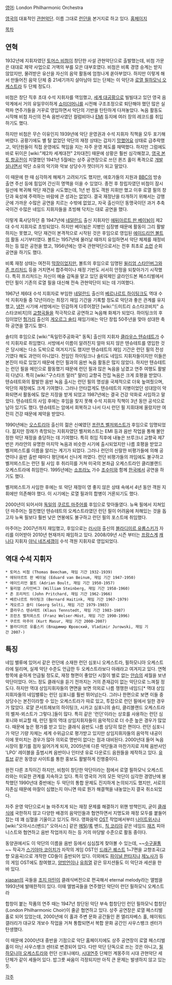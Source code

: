 [[영어]]: London Philharmonic Orchestra

[[영국]]의 대표적인 [[관현악단]]. 이름 그대로 [[런던]]을 본거지로 하고 있다. [http://www.lpo.co.uk/ 홈페이지]

[[목차]]

== 연혁 ==
1932년에 지휘자였던 [[토머스 비첨]]이 창단한 사설 관현악단으로 출발했는데, 비첨 가문은 대대로 제약 사업으로 거액의 부를 모은 대부호였다. 비첨은 비록 경영 승계는 받지 않았지만, 물려받은 유산을 자신의 음악 활동에 엄청나게 쏟아부었다. 하지만 이렇게 해서 만들어진 음악 단체 중 21세기까지 살아남아 있는 단체는 이 악단과 [[로열 필하모닉 오케스트라]] 두 단체 정도다.

비첨은 창단 직후 초대 수석 지휘자를 역임했고, [[세계 대공황]]으로 빌빌대고 있던 영국 음악계에서 거의 유일무이하게 [[쇼미더머니]]를 시전해 구조조정으로 퇴단해야 했던 많은 실력파 연주가들을 거꾸로 영입하면서 악단의 기반을 탄탄하게 다져놓았다. 녹음 활동도 시작해 비첨 자신의 전속 음반사였던 컬럼비아나 [[EMI]] 등지에 여러 장의 레코드를 취입하기도 했다.

하지만 비첨은 무슨 이유인지 1939년에 악단 운영권과 수석 지휘자 직책을 모두 포기해 버렸다. 공황기에도 별 탈 없었던 악단의 재정 상태는 갑자기 [[망했어요]] 상태로 급추락했고, 악단원들이 직접 운영에도 책임을 지는 자주 운영 제도를 채택했다. 하지만 그럼에도 바로 뒤이은 [wiki:"제2차 세계대전" 2차대전] 때문에 상황은 훨씬 심각해졌고, [[영국 본토 항공전]]이 치열했던 1941년 5월에는 상주 공연장으로 쓰던 퀸즈 홀이 폭격으로 [[개발살]]나면서 악단 소유의 악기와 악보 상당수가 잿더미가 되고 말았다.

이 때문에 한 때 심각하게 해체가 고려되기도 했지만, 애호가들의 지원과 [[BBC]]의 방송 출연 주선 등에 힘입어 간신히 명맥을 이을 수 있었다. 종전 후 창립자였던 비첨이 잠시 일선에 복귀해 악단 재건을 시도했는데, 1년 반 정도 객원 지휘만 했고 이후 로열 필의 창단과 육성에 주력하는 바람에 큰 성과는 없었다. 결국 재정난을 타개하기 위해서는 강행군에 가까운 수많은 공연을 치르는 수밖에 없었고, 자국 출신이던 동맹국이던 과거 추축국이건 수많은 네임드 지휘자들을 초빙해 닥치는 대로 공연을 했다.

이렇게 혹사당하던 중 1947년에 [[네덜란드]] 출신 지휘자인 [[에뒤아르트 판 베이뉨]]이 제2대 수석 지휘자로 초빙되었다. 하지만 베이뉨은 지병인 심장병 때문에 활동이 그리 활발하지는 못했고, 악단 재건이 본격적으로 시작된 것은 후임으로 영입된 [[에이드리언 볼트]]의 활동 시기부터였다. 볼트는 1957년에 물러날 때까지 유임하면서 악단 체제를 재정비하는 등 많은 공헌을 했고, 1956년에는 영국 관현악단으로서는 전후 최초로 [[소련]] 순회 공연을 하기도 했다.

비록 재정 상태는 여전히 [[막장]]이었지만, 볼트의 후임으로 임명된 [[윌리엄 스타인버그]]와 [[존 프리처드]] 등을 거치면서 합주력이나 재정 기반도 서서히 안정을 되찾아가기 시작했다. 특히 프리처드는 자신이 예술 감독을 맡고 있던 음악제인 글라인드본 페스티벌에서 런던 필이 기존의 로열 필을 대신해 전속 관현악단이 되는 데 기여했다.

1967년 제6대 수석 지휘자로 부임한 [[네덜란드]] 출신의 [[베르나르트 하이팅크]]도 역대 수석 지휘자들 중 12년이라는 최장기 재임 기간을 기록할 정도로 악단과 좋은 관계를 유지했고, [[냉전]] 시기에 서방에서는 민감하게 다루어졌던 [wiki:"드미트리 쇼스타코비치" 쇼스타코비치]의 [[교향곡]]들을 적극적으로 공연하고 녹음해 화제가 되었다. 하이팅크의 후임이었던 [[헝가리]] 출신의 [[게오르그 숄티]] 재임기에는 악단 창립 50주년을 맞아 성대한 축하 공연을 열기도 했다.

솔티의 후임으로 [wiki:"독일민주공화국" 동독] 출신의 지휘자 [[클라우스 텐슈테트]]가 수석 지휘자로 취임했다. 서방에서 이름이 알려진지 얼마 되지 않은 텐슈테트를 영입한 것은 당시에는 다소 도박으로 여겨지기도 했지만 텐슈테트의 재임 기간은 런던 필의 전성기였다 해도 과언이 아니었다. 전임인 하이팅크나 솔티도 네임드 지휘자들이지만 이들은 본진이 따로 있었기 때문에 런던 필과의 음반 녹음 활동은 많지 않았다. 하지만 텐슈테트는 런던 필을 메인으로 활동했기 때문에 런던 필과 많은 녹음을 남겼고 연주 여행도 활발히 다녔다. 특히 [wiki:"구스타프 말러" 말러] 교향곡 전집 녹음은 크게 호평을 받았다. 텐슈테트와의 활발한 음반 녹음 출시는 런던 필의 명성을 국제적으로 더욱 높여줬으며, 악단의 재정에도 크게 기여했다. 그러나 안타깝게도 텐슈테트의 지병이었던 성대암이 악화되면서 활동에도 많은 지장을 받게 되었고 1987년에는 결국 건강 악화로 사임하고 말았다. 텐슈테트의 사임 후에는 후임을 찾지 못해 수석 지휘자 직책이 3년 동안 공석으로 남아 있기도 했다. 텐슈테트는 암에서 회복하고 나서 다시 런던 필 지휘대에 올랐지만 여전히 건강 때문에 제약을 받았다.

1990년에는 [[오스트리아]] 출신의 젊은 신예였던 [[프란츠 벨저뫼스트]]가 후임으로 임명되었다. 젊지만 장래가 촉망되는 지휘자였던 벨저뫼스트는 EMI 등과 음반 작업을 통해 불안정한 악단 재정을 충당하는 데 기여했다. 특히 취임 직후에 내놓은 브루크너 교향곡 제7번은 카라얀의 유명한 마지막 녹음과 비슷한 시기에 출시되었지만 나름 호평을 받았고 벨저뫼스트를 이름을 알리는 계기가 되었다. 그러나 런던의 신랄한 비평가들에 의해 공연이나 음반 출반 때마다 평단에서 신나게 까였다. 런던 비평가들의 까임에도 불구하고 벨저뫼스트는 런던 필 사임 후 취리히를 거쳐 미국의 본좌급 오케스트라인 클리블랜드 오케스트라에 취임한다. 1995년에는 [[소프라노]] 가수 [[조수미]]와 함께 [[한국]]에서 공연을 하기도 했다.

벨저뫼스트가 사임한 후에는 또 악단 재정이 영 좋지 않은 상태 속에서 4년 동안 객원 지휘에만 의존해야 했다. 이 시기에는 로열 필과의 합병이 거론되기도 했다.

2000년이 되어서야 [[독일]]의 [[쿠르트 마주어]]를 후임으로 맞아들였다. 뉴욕 필에서 지쳐있던 마주어는 절친했던 텐슈테트의 오케스트라였던 런던 필이 어려움에 처해있는 것을 돕고자 뉴욕 필보다 훨씬 낮은 연봉에도 불구하고 런던 필의 포스트에 취임했다. 

마주어는 2007년까지 재임했고, 후임으로는 [[러시아]] 출신의 [[블라디미르 유롭스키]]가 자리를 이어받아 2010년 현재까지 재임하고 있다. 2008/09년 시즌 부터는 [[프랑스]]계 [[캐나다]] 지휘자 [[야닉 네즈세갱]]이 수석 객원 지휘자로 영입되었다.

== 역대 수석 지휘자 ==
 * 토머스 비첨 (Thomas Beecham, 재임 기간 1932-1939)
 * 에뒤아르트 판 베이뉨 (Eduard van Beinum, 재임 기간 1947-1950)
 * 에이드리언 볼트 (Adrian Boult, 재임 기간 1950-1957)
 * 윌리엄 스타인버그 (William Steinberg, 재임 기간 1958-1960)
 * 존 프리처드 (John Pritchard, 재임 기간 1962-1966)
 * 베르나르트 하이팅크 (Bernard Haitink, 재임 기간 1967-1979)
 * 게오르그 숄티 (Georg Solti, 재임 기간 1979-1983)
 * 클라우스 텐슈테트 (Klaus Tennstedt, 재임 기간 1983-1987)
 * 프란츠 벨저뫼스트 (Franz Welser-Möst, 재임 기간 1990-1996)
 * 쿠르트 마주어 (Kurt Masur, 재임 기간 2000-2007)
 * 블라디미르 유롭스키 (Владимир Юровский, Vladimir Jurowski, 재임 기간 2007-)

== 특징 ==
네임 밸류에 있어서 같은 런던에 소재한 런던 심포니 오케스트라, 필하모니아 오케스트라에 밀리며, 실제 악단 수준도 언급한 두 오케스트라보다 아래라고 여겨지고 있다. 연혁 항목에 숱하게 언급될 정도로, 재정 형편이 좋았던 시절이 별로 없는 [[안습]]의 세월을 보낸 악단이었다. 어느 정도 클래식을 듣기 전까지는 거의 존재감이 없는 악단으로 느껴질 정도다. 하지만 역대 상임지휘자들의 면면을 보면 의외로 나름 쟁쟁한 네임드[* 역대 상임지휘자들의 네임밸류는 런던 심포니를 훨씬 뛰어넘는다. 그러나 한편으로 보면 이들 중 상당수는 본진이라할 수 있는 오케스트라가 따로 있고, 투잡으로 런던 필에서 일한 경우가 많았다. 로얄 콘서트헤보의 하이팅크, 시카고 심포니의 솔티, 클리블랜드 오케스트라의 벨져-뫼스트가 그렇다.]들이 많다. 특히 같은 '런던'이라는 상호를 사용하는 런던 심포니와 비교할 때, 런던 필의 역대 상임지휘자들이 음악적으로 더 수준 높은 경우가 많았다. 때문에 높은 평가를 받고 있는 클래식 음반도 나름 상당히 많은 편이다. 런던 심포니가 악단 기량 자체는 세계 수위급으로 평가받고 있지만 상임지휘자들의 음악적 내공이 이에 못미치는 경우가 많아 의외로 명반이 없다는 점과 대비된다. 2000년대 들어 녹음 시장이 활기를 점차 잃어가게 되자, 2005년에 다른 악단들과 마찬가지로 자체 음반사인 'LPO' 레이블을 출범시켜 음반이나 인터넷 유료 다운로드 음원들을 제작하고 있다. [[유튜브]] 같은 동영상 사이트를 통한 홍보도 활발하게 진행중이다.

완전 다른 조직이긴 하지만, 비첨이 창단한 악단이라는 점에서 로열 필하모닉 오케스트라와는 미묘한 관계를 지속하고 있다. 특히 영국의 거의 모든 악단이 심각한 경영난에 봉착했던 1990년대 중반에는 두 악단의 통합 문제도 진지하게 논의되기도 했지만, 서로의 자존심 때문에 마찰이 심했는지 아니면 따로 뭔가 해결책을 내놓았는지 결국 취소되었다.

자주 운영 악단으로서 늘 마주치게 되는 재정 문제를 해결하기 위핸 방책인지, 굳이 [[클래식]]에 국한하지 않고 다양한 배경의 음악인들과 협연하면서 지명도와 재정 모두를 붙들어 잡는 데 꽤 심혈을 기울이고 있기도 하다. 영화음악 [[OST]] 작업에서부터 [[나이트위시]]나 [wiki:"오아시스(밴드)" 오아시스] 같은 [[메탈]]/[[록]] 밴드, [[칙 코리아]] 같은 네임드 [[재즈]] 피아니스트와 협연하고 음반 작업까지 하는 등 거의 마당발 수준으로 활동 중이다.

동양권에서도 이 악단의 이름을 음반 등에서 심심찮게 찾아볼 수 있는데, ~~[[수구꼴통]]~~ 작곡가 [[스기야마 코이치]]가 자작의 게임 OST인 [[드래곤 퀘스트]] 1~7편을 교향조곡(교향 모음곡)으로 개작한 CD들이 출반되어 있다. 이외에도 [[파이널 판타지]]나 [[제노사가]] 등의 게임 OST에도 참여했고, [[양방언]]이나 [[유희열]] 같은 뮤지션들도 이 악단과 세션을 한 바 있다.

[[xjapan]]의 곡들을 [[조지 마틴]]이 클래식버전으로 편곡해서 eternal melody라는 앨범을 1993년에 발매한적이 있다. 이때 앨범곡들을 연주했던 악단이 런던 필하모닉 오케스트라

합창이 붙는 작품의 연주 때는 1947년 창단된 악단 부속 합창단인 런던 필하모닉 합창단(London Philharmonic Choir)이 줄곧 협연하고 있다. 상주 공연장은 로열 페스티벌 홀로 되어 있었는데, 2000년에 이 홀과 주변 문화 공간들인 퀸 엘리자베스 홀, 헤이워드 갤러리가 대규모 개보수 작업을 거쳐 통합되면서 복합 문화 공간인 사우스뱅크 센터가 탄생했다.

이 때문에 2000년대 중반을 기점으로 악단 홈페이지에도 상주 공연장이 로열 페스티벌 홀이 아닌 사우스뱅크 센터로 변경되어 있다. 다만 악단 단독으로 쓰는 것은 아니고, [[필하모니아 오케스트라]]와 런던 신포니에타, [[시대연주]] 단체인 계몽주의 시대 관현악단 세 단체가 같이 세들어 있다. 밥그릇 싸움이 걱정되지만 아직 큰 문제는 발생하지 않고 있는 듯.

[[각주]]

